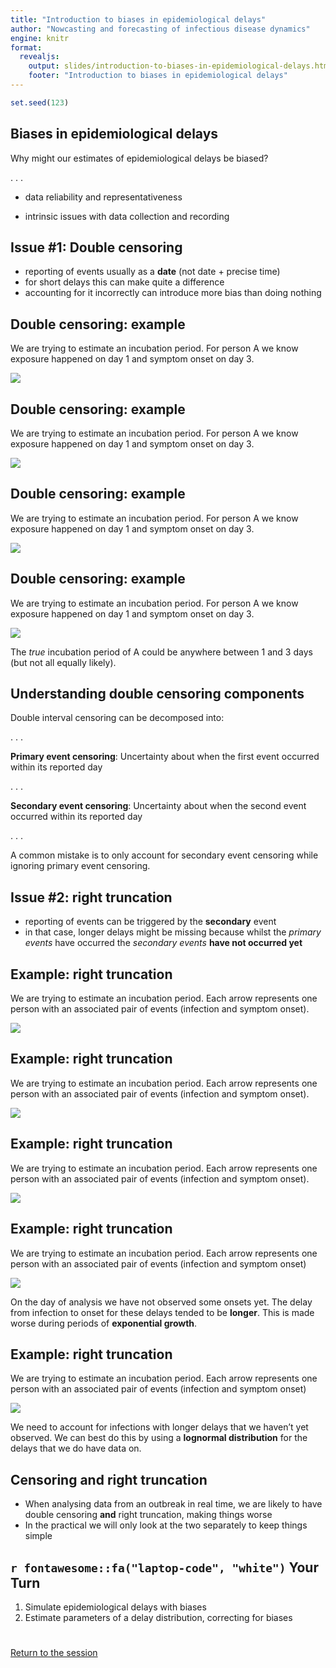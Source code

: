 ```yaml
---
title: "Introduction to biases in epidemiological delays"
author: "Nowcasting and forecasting of infectious disease dynamics"
engine: knitr
format:
  revealjs:
    output: slides/introduction-to-biases-in-epidemiological-delays.html
    footer: "Introduction to biases in epidemiological delays"
---
```


```r
set.seed(123)
```
## Biases in epidemiological delays

Why might our estimates of epidemiological delays be biased?

. . .

::: {.fragment .fade-out}
- data reliability and representativeness
:::
- intrinsic issues with data collection and recording

## Issue #1: Double censoring

- reporting of events usually as a **date** (not date + precise time)
- for short delays this can make quite a difference
- accounting for it incorrectly can introduce more bias than doing nothing

## Double censoring: example {.smaller}

We are trying to estimate an incubation period. For person A we know exposure happened on day 1 and symptom onset on day 3.

![](figures/censoring_1.png)

## Double censoring: example {.smaller}

We are trying to estimate an incubation period. For person A we know exposure happened on day 1 and symptom onset on day 3.

![](figures/censoring_2.png)

## Double censoring: example {.smaller}

We are trying to estimate an incubation period. For person A we know exposure happened on day 1 and symptom onset on day 3.

![](figures/censoring_final.png)

## Double censoring: example {.smaller}

We are trying to estimate an incubation period. For person A we know exposure happened on day 1 and symptom onset on day 3.

![](figures/censoring_final.png)

The *true* incubation period of A could be anywhere between 1 and 3 days (but not all equally likely).

## Understanding double censoring components

Double interval censoring can be decomposed into:

. . .

**Primary event censoring**: Uncertainty about when the first event occurred within its reported day

. . .

**Secondary event censoring**: Uncertainty about when the second event occurred within its reported day

. . .

::: {.callout-warning}
A common mistake is to only account for secondary event censoring while ignoring primary event censoring.
:::

## Issue #2: right truncation

- reporting of events can be triggered by the **secondary** event
- in that case, longer delays might be missing because whilst the *primary events* have occurred the *secondary events* **have not occurred yet**

## Example: right truncation {.smaller}

We are trying to estimate an incubation period. Each arrow represents one person with an associated pair of events (infection and symptom onset).

![](figures/truncation_1.png)

## Example: right truncation {.smaller}

We are trying to estimate an incubation period. Each arrow represents one person with an associated pair of events (infection and symptom onset).

![](figures/truncation_prefinal.png)

## Example: right truncation {.smaller}

We are trying to estimate an incubation period. Each arrow represents one person with an associated pair of events (infection and symptom onset).

![](figures/truncation_final.png)

## Example: right truncation {.smaller}

We are trying to estimate an incubation period. Each arrow represents one person with an associated pair of events (infection and symptom onset)

![](figures/truncation_final.png)

On the day of analysis we have not observed some onsets yet. The delay from infection to onset for these delays tended to be **longer**. This is made worse during periods of **exponential growth**. 

## Example: right truncation {.smaller}

We are trying to estimate an incubation period. Each arrow represents one person with an associated pair of events (infection and symptom onset)

![](figures/truncation_final.png)

We need to account for infections with longer delays that we haven't yet observed. We can best do this by using a **lognormal distribution** for the delays that we do have data on.

## Censoring and right truncation {.smaller}

- When analysing data from an outbreak in real time, we are likely to have double censoring **and** right truncation, making things worse
- In the practical we will only look at the two separately to keep things simple

## `r fontawesome::fa("laptop-code", "white")` Your Turn {background-color="#447099" transition="fade-in"}

1. Simulate epidemiological delays with biases
2. Estimate parameters of a delay distribution, correcting for biases


#

[Return to the session](../biases-in-delay-distributions)


